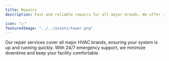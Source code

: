 ```yaml
---
title: Repairs
description: Fast and reliable repairs for all major brands. We offer 24/7 emergency support to minimize downtime.

icon: "📈"
featuredImage: "../../assets/tower.png"
---
```


Our repair services cover all major HVAC brands, ensuring your system is up and running quickly. With 24/7 emergency support, we minimize downtime and keep your facility comfortable.
